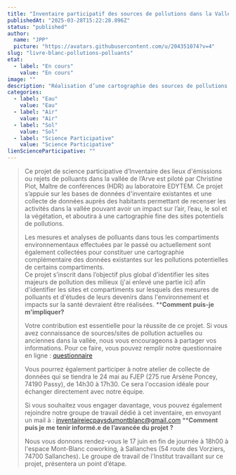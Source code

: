 ```yaml
---
title: "Inventaire participatif des sources de pollutions dans la Vallée de l'Arve"
publishedAt: "2025-03-28T15:22:28.896Z"
status: "published"
author:
  name: "JPP"
  picture: "https://avatars.githubusercontent.com/u/204351074?v=4"
slug: "livre-blanc-pollutions-polluants"
etat:
  - label: "En cours"
    value: "En cours"
image: ""
description: "Réalisation d’une cartographie des sources de pollutions et des polluants de l’air, de l’eau et du sol sur le territoire. \nLes habitants sont acteurs de la collecte et de la remontée des données. Des ateliers de sciences participatives ont pour objectif de porter à la connaissance des habitants les méthodes et protocoles scientifiques déployés."
categories:
  - label: "Eau"
    value: "Eau"
  - label: "Air"
    value: "Air"
  - label: "Sol"
    value: "Sol"
  - label: "Science Participative"
    value: "Science Participative"
lienScienceParticipative: ""
---
```


> Ce projet de science participative d’Inventaire des lieux d'émissions ou rejets de polluants dans la vallée de l’Arve est piloté par Christine Piot, Maître de conférences (HDR) au laboratoire EDYTEM. Ce projet s’appuie sur les bases de données d'inventaire existantes et une collecte de données auprès des habitants permettant de recenser les activités dans la vallée pouvant avoir un impact sur l’air, l’eau, le sol et la végétation, et aboutira à une cartographie fine des sites potentiels de pollutions.
>
> Les mesures et analyses de polluants dans tous les compartiments environnementaux effectuées par le passé ou actuellement sont également collectées pour constituer une cartographie complémentaire des données existantes sur les pollutions potentielles de certains compartiments.\
> Ce projet s’inscrit dans l’objectif plus global d’identifier les sites majeurs de pollution des milieux (j'ai enlevé une partie ici) afin d'identifier les sites et compartiments sur lesquels des mesures de polluants et d'études de leurs devenirs dans l'environnement et impacts sur la santé devraient être réalisées.
> ****Comment puis-je m'impliquer?**
>
> Votre contribution est essentielle pour la réussite de ce projet. Si vous avez connaissance de sources/sites de pollution actuelles ou anciennes dans la vallée, nous vous encourageons à partager vos informations. Pour ce faire, vous pouvez remplir notre questionnaire en ligne : [questionnaire](https://docs.google.com/forms/d/e/1FAIpQLSdk6uOzmhfx8r5c0p0iHl84gOZghB-KvrOiQ4ngCb3rWcBDDw/viewform) 
>
> Vous pourrez également participer à notre atelier de collecte de données qui se tiendra le 24 mai au FJEP (275 rue Arsène Poncey, 74190 Passy), de 14h30 à 17h30. Ce sera l'occasion idéale pour échanger directement avec notre équipe.
>
> Si vous souhaitez vous engager davantage, vous pouvez également rejoindre notre groupe de travail dédié à cet inventaire, en envoyant un mail à :  [inventaireiecpaysdumontblanc@gmail.com](mailto:inventaireiecpaysdumontblanc@gmail.com) 
> ****Comment puis je me tenir informé.e de l’avancée du projet ?**
>
> Nous vous donnons rendez-vous le 17 juin en fin de journée à 18h00 à l'espace Mont-Blanc coworking, à Sallanches (54 route des Vorziers, 74700 Sallanches). Le groupe de travail de l'Institut travaillant sur ce projet, présentera un point d’étape. 